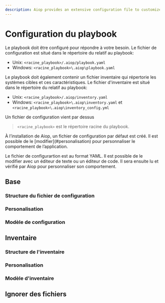 ```yaml
---
description: Aiop provides an extensive configuration file to customize the behavior of the application for the playbook.
---
```


# Configuration du playbook

Le playbook doit être configuré pour répondre à votre besoin. Le fichier de configuration est situé dans le répertoire du relatif au playbook:
- Unix: `<racine_playbook>/.aiop/playbook.yaml`
- Windows: `<racine_playbook>\.aiop\playbook.yaml`

Le playbook doit également contenir un fichier inventaire qui répertorie les systèmes cibles et ces caractéristiques. Le fichier d'inventaire est situé dans le répertoire du relatif au playbook:
- Unix: `<racine_playbook>/.aiop/inventory.yaml`
- Windows: `<racine_playbook>\.aiop\inventory.yaml` et `<racine_playbook>\.aiop\inventory_config.yml`


Un fichier de configuration vient par dessus


> `<racine_playbook>` est le répertoire racine du playbook.


<Callout type="info" emoji="ℹ️">
  À l’installation de Aiop, un fichier de configuration par défaut est créé. Il est possible de le [modifier](#personalisation) pour personnaliser le comportement de l’application.
</Callout>

Le fichier de configurartion est au format YAML. Il est possible de le modifier avec un éditeur de texte ou un éditeur de code. Il sera ensuite lu et vérifié par Aiop pour personnaliser son comportement.

## Base

### Structure du fichier de configuration


### Personalisation


### Modèle de configuration


## Inventaire


### Structure de l'inventaire


### Personalisation


### Modèle d'inventaire


## Ignorer des fichiers


